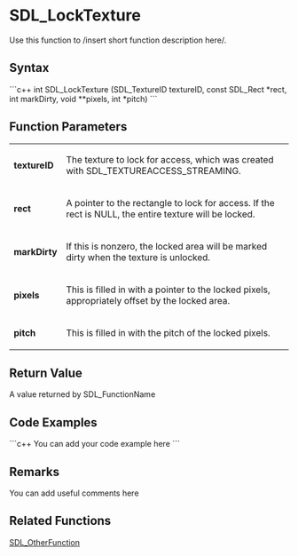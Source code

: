 <!-- pragma section-numbers off -->
<!-- pragma disable-camelcase -->

= SDL_LockTexture =

Use this function to /insert short function description here/.


== Syntax ==
```c++
int SDL_LockTexture (SDL_TextureID textureID, const SDL_Rect *rect, int markDirty, void **pixels, int *pitch)
```
== Function Parameters ==

{|
|'''textureID'''
|The texture to lock for access, which was created with SDL_TEXTUREACCESS_STREAMING.
|-
|'''rect'''
|A pointer to the rectangle to lock for access. If the rect is NULL, the entire texture will be locked.
|-
|'''markDirty'''
|If this is nonzero, the locked area will be marked dirty when the texture is unlocked.
|-
|'''pixels'''
|This is filled in with a pointer to the locked pixels, appropriately offset by the locked area.
|-
|'''pitch'''
|This is filled in with the pitch of the locked pixels.
|}

== Return Value ==

A value returned by SDL_FunctionName

== Code Examples ==
```c++
You can add your code example here
```

== Remarks ==
You can add useful comments here

== Related Functions ==
[[SDL_OtherFunction]]
